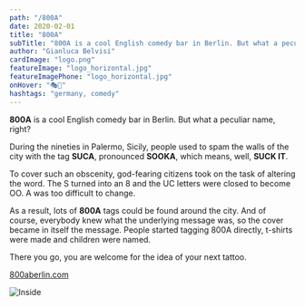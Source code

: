 ```yaml
---
path: "/800A"
date: 2020-02-01
title: "800A"
subTitle: "800A is a cool English comedy bar in Berlin. But what a peculiar name, right?"
author: "Gianluca Belvisi"
cardImage: "logo.png"
featureImage: "logo_horizontal.jpg"
featureImagePhone: "logo_horizontal.jpg"
onHover: "🎭🥃"
hashtags: "germany, comedy"
---
```

**800A** is a cool English comedy bar in Berlin. But what a peculiar name, right?

During the nineties in Palermo, Sicily, people used to spam the walls of the city with the tag **SUCA**, pronounced **SOOKA**, which means, well, **SUCK IT**.

To cover such an obscenity, god-fearing citizens took on the task of altering the word. The S turned into an 8 and the UC letters were closed to become OO. A was too difficult to change.

As a result, lots of **800A** tags could be found around the city. And of course, everybody knew what the underlying message was, so the cover became in itself the message. People started tagging 800A directly, t-shirts were made and children were named.

There you go, you are welcome for the idea of your next tattoo.

<a href="https://www.800aberlin.com" target="_blank">800aberlin.com</a>

![Inside](inside.jpg)

